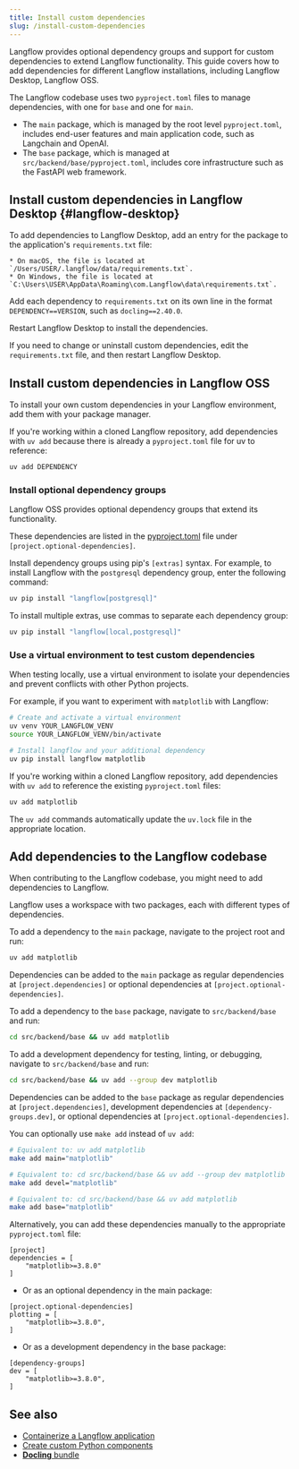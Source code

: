 ```yaml
---
title: Install custom dependencies
slug: /install-custom-dependencies
---
```


Langflow provides optional dependency groups and support for custom dependencies to extend Langflow functionality. This guide covers how to add dependencies for different Langflow installations, including Langflow Desktop, Langflow OSS.

The Langflow codebase uses two `pyproject.toml` files to manage dependencies, with one for `base` and one for `main`.

* The `main` package, which is managed by the root level `pyproject.toml`, includes end-user features and main application code, such as Langchain and OpenAI.
* The `base` package, which is managed at `src/backend/base/pyproject.toml`, includes core infrastructure such as the FastAPI web framework.

## Install custom dependencies in Langflow Desktop {#langflow-desktop}

To add dependencies to Langflow Desktop, add an entry for the package to the application's `requirements.txt` file:

    * On macOS, the file is located at `/Users/USER/.langflow/data/requirements.txt`.
    * On Windows, the file is located at `C:\Users\USER\AppData\Roaming\com.Langflow\data\requirements.txt`.

Add each dependency to `requirements.txt` on its own line in the format `DEPENDENCY==VERSION`, such as `docling==2.40.0`.

Restart Langflow Desktop to install the dependencies.

If you need to change or uninstall custom dependencies, edit the `requirements.txt` file, and then restart Langflow Desktop.

## Install custom dependencies in Langflow OSS

To install your own custom dependencies in your Langflow environment, add them with your package manager.

If you're working within a cloned Langflow repository, add dependencies with `uv add` because there is already a `pyproject.toml` file for uv to reference:

```bash
uv add DEPENDENCY
```

### Install optional dependency groups

Langflow OSS provides optional dependency groups that extend its functionality.

These dependencies are listed in the [pyproject.toml](https://github.com/langflow-ai/langflow/blob/main/pyproject.toml#L194) file under `[project.optional-dependencies]`.

Install dependency groups using pip's `[extras]` syntax. For example, to install Langflow with the `postgresql` dependency group, enter the following command:

```bash
uv pip install "langflow[postgresql]"
```

To install multiple extras, use commas to separate each dependency group:

```bash
uv pip install "langflow[local,postgresql]"
```

### Use a virtual environment to test custom dependencies

When testing locally, use a virtual environment to isolate your dependencies and prevent conflicts with other Python projects.

For example, if you want to experiment with `matplotlib` with Langflow:

```bash
# Create and activate a virtual environment
uv venv YOUR_LANGFLOW_VENV
source YOUR_LANGFLOW_VENV/bin/activate

# Install langflow and your additional dependency
uv pip install langflow matplotlib
```

If you're working within a cloned Langflow repository, add dependencies with `uv add` to reference the existing `pyproject.toml` files:

```bash
uv add matplotlib
```

The `uv add` commands automatically update the `uv.lock` file in the appropriate location.

## Add dependencies to the Langflow codebase

When contributing to the Langflow codebase, you might need to add dependencies to Langflow.

Langflow uses a workspace with two packages, each with different types of dependencies.

To add a dependency to the `main` package, navigate to the project root and run:
```bash
uv add matplotlib
```

Dependencies can be added to the `main` package as regular dependencies at `[project.dependencies]` or optional dependencies at `[project.optional-dependencies]`.

To add a dependency to the `base` package, navigate to `src/backend/base` and run:
```bash
cd src/backend/base && uv add matplotlib
```

To add a development dependency for testing, linting, or debugging, navigate to `src/backend/base` and run:
```bash
cd src/backend/base && uv add --group dev matplotlib
```

Dependencies can be added to the `base` package as regular dependencies at `[project.dependencies]`, development dependencies at `[dependency-groups.dev]`, or optional dependencies at `[project.optional-dependencies]`.

You can optionally use `make add` instead of `uv add`:

```bash
# Equivalent to: uv add matplotlib
make add main="matplotlib"

# Equivalent to: cd src/backend/base && uv add --group dev matplotlib
make add devel="matplotlib"

# Equivalent to: cd src/backend/base && uv add matplotlib
make add base="matplotlib"
```

Alternatively, you can add these dependencies manually to the appropriate `pyproject.toml` file:

```
[project]
dependencies = [
    "matplotlib>=3.8.0"
]
```

* Or as an optional dependency in the main package:

```
[project.optional-dependencies]
plotting = [
    "matplotlib>=3.8.0",
]
```

* Or as a development dependency in the base package:

```
[dependency-groups]
dev = [
    "matplotlib>=3.8.0",
]
```

## See also

* [Containerize a Langflow application](/develop-application)
* [Create custom Python components](/components-custom-components)
* [**Docling** bundle](/integrations-docling)